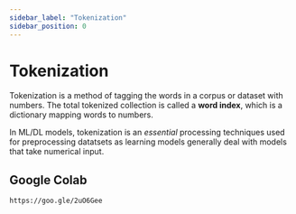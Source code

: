 ```yaml
---
sidebar_label: "Tokenization"
sidebar_position: 0
---
```


# Tokenization

Tokenization is a method of tagging the words in a corpus or dataset with numbers. The total tokenized collection is called a **word index**, which is a dictionary mapping words to numbers.

In ML/DL models, tokenization is an _essential_ processing techniques used for preprocessing datatsets as learning models generally deal with models that take numerical input.

## Google Colab

```
https://goo.gle/2uO6Gee
```


<YouTube videoId="fNxaJsNG3-s" />
